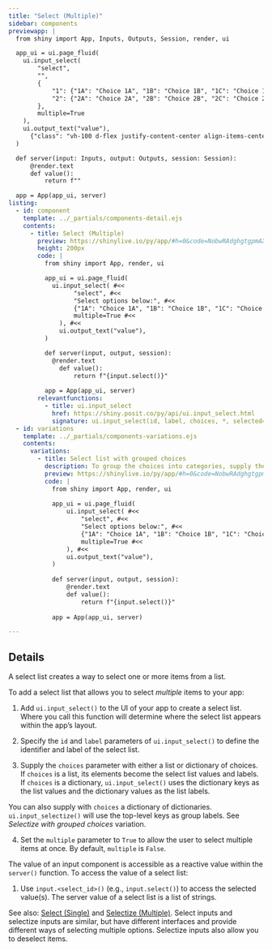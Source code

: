 ```yaml
---
title: "Select (Multiple)"
sidebar: components 
previewapp: |
  from shiny import App, Inputs, Outputs, Session, render, ui

  app_ui = ui.page_fluid(
    ui.input_select(
        "select",
        "",
        {
            "1": {"1A": "Choice 1A", "1B": "Choice 1B", "1C": "Choice 1C"},
            "2": {"2A": "Choice 2A", "2B": "Choice 2B", "2C": "Choice 2C"}
        },
        multiple=True        
    ),
    ui.output_text("value"),
      {"class": "vh-100 d-flex justify-content-center align-items-center px-4"}
  )

  def server(input: Inputs, output: Outputs, session: Session):
      @render.text
      def value():
          return f""

  app = App(app_ui, server)
listing:
  - id: component
    template: ../_partials/components-detail.ejs
    contents:
      - title: Select (Multiple)
        preview: https://shinylive.io/py/app/#h=0&code=NobwRAdghgtgpmAXGKAHVA6VBPMAaMAYwHsIAXOcpMAMwCdiYACAZwAsBLCbJjmVYnTJMAgujxM6lACZw6EgK4cAOhFVpUAfSVMAvEyVYoAcziaaAGyXSAFKqYODHDF1QKymlnAtxCZG0wAxAA8wfaOEcpgXj5+URIhYRARkWAAyt6+wsSoZBykLEwARt7EAO6I8UGh4SlMIFEAjCJRiExRAMJsxByEcEzNVU0AQq3tYF09fQOj+OONHWOd3b39C1EAvgk1yXVMMAoWeag+ugAqdAr9ibVMAJTbSRGGxO5uHhQAHv5RAG5QVjgUQeqjuqlUshorDkvzkNlc7gkrzI7wkXhYLHyEDulV2DgAAlIILI6BgvmRbpCmP9ATYcbcIlIyAo6MkaFEQAiyBgYlk6RsouDoOg9KJ0DYNNoOGiYXI7mANgBdIA
        height: 200px
        code: |
          from shiny import App, render, ui

          app_ui = ui.page_fluid(
            ui.input_select( #<<
                  "select", #<<
                  "Select options below:", #<<
                  {"1A": "Choice 1A", "1B": "Choice 1B", "1C": "Choice 1C"}, #<<
                  multiple=True #<<
              ), #<<
              ui.output_text("value"),
          )

          def server(input, output, session):
            @render.text
              def value():
                  return f"{input.select()}"
          
          app = App(app_ui, server)
        relevantfunctions:
          - title: ui.input_select
            href: https://shiny.posit.co/py/api/ui.input_select.html
            signature: ui.input_select(id, label, choices, *, selected=None, multiple=False, selectize=False, width=None, size=None)
  - id: variations
    template: ../_partials/components-variations.ejs
    contents:
      variations:
        - title: Select list with grouped choices
          description: To group the choices into categories, supply the `choices` argument with a dictionary of dictionaries. `ui.input_select()` will use the top-level keys as group labels.
          preview: https://shinylive.io/py/app/#h=0&code=NobwRAdghgtgpmAXGKAHVA6VBPMAaMAYwHsIAXOcpMAMwCdiYACAZwAsBLCbJjmVYnTJMAgujxM6lACZw6EgK4cAOhFVpUAfSVMAvEyVYoAcziaaAGyXSAFKqYODHDF1QKymlnAtxCZG0wAxAA8wfaOEcpgXj5+URIhYRARkWAAyt6+wsSoZBykLEwARt7EAO6I8UGh4SlMINVJdXVRAIxRiPVtIh1MUQDCbMQchHBMrT34fWCtAEK9A0MjY3NVbf0LYIPDo+MbYAC+CTXJzakATL0gUeeTnYs7Y7drYOfzSNPby0xvL+f79y2S12-yiB0atRSRwhpzqMAUFjyqB8ugAKnQFGNEpCAJTHJqOQzEdxuDwUAAe-iiADcoFY4FE8aocapVLIaKw5NS5DZXO4JMSyKSJF4WCx8hAcZVYUwAAJSCCyOgYClkSHspi0+k2KWQiJSMgKOjJGhREB8sgYGJZHUHKKs6DoPSidA2DTaDgirlyHGHAC6QA
          code: |
            from shiny import App, render, ui
        
            app_ui = ui.page_fluid(
                ui.input_select( #<<
                    "select", #<<
                    "Select options below:", #<<
                    {"1A": "Choice 1A", "1B": "Choice 1B", "1C": "Choice 1C"}, #<<
                    multiple=True #<<
                ), #<<
                ui.output_text("value"),
            )
            
            def server(input, output, session):
                @render.text
                def value():
                    return f"{input.select()}"
            
            app = App(app_ui, server)

---
```


:::{#component}
:::

## Details
A select list creates a way to select one or more items from a list.

To add a select list that allows you to select <em>multiple</em> items to your app: 

  1. Add `ui.input_select()` to the UI of your app to create a select list. Where you call this function will determine where the select list appears within the app's layout. 

  2. Specify the `id` and `label` parameters of `ui.input_select()` to define the identifier and label of the select list.

  3. Supply the `choices` parameter with either a list or dictionary of choices. If `choices` is a list, its elements become the select list values and labels. If `choices` is a dictionary, `ui.input_select()` uses the dictionary keys as the list values and the dictionary values as the list labels. 
  
  You can also supply with `choices` a dictionary of dictionaries. `ui.input_selectize()` will use the top-level keys as group labels. See <em>Selectize with grouped choices</em> variation.

  4. Set the `multiple` parameter to `True` to allow the user to select multiple items at once. By default, `multiple` is `False`.

The value of an input component is accessible as a reactive value within the `server()` function. To access the value of a select list:

  1. Use `input.<select_id>()` (e.g., `input.select()`) to access the selected value(s). The server value of a select list is a list of strings.

See also: [Select (Single)](select-single.qmd) and [Selectize (Multiple)](selectize-multiple.qmd). Select inputs and selectize inputs are similar, but have different interfaces and provide different ways of selecting multiple options. Selectize inputs also allow you to deselect items.

:::{#variations}
:::